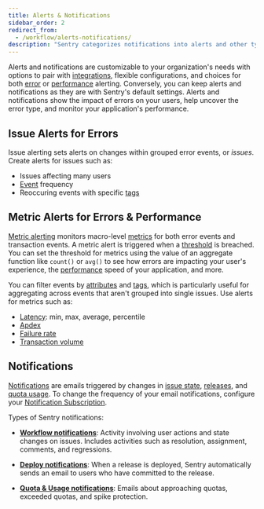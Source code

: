 ```yaml
---
title: Alerts & Notifications
sidebar_order: 2
redirect_from:
  - /workflow/alerts-notifications/
description: "Sentry categorizes notifications into alerts and other types of notifications. Learn more about how these are managed."
---
```


Alerts and notifications are customizable to your organization's needs with options to pair with [integrations](/product/integrations/), flexible configurations, and choices for both [error](#error-alerting) or [performance](#performance-alerting) alerting. Conversely, you can keep alerts and notifications as they are with Sentry's default settings. Alerts and notifications show the impact of errors on your users, help uncover the error type, and monitor your application's performance.

## Issue Alerts for Errors

Issue alerting sets alerts on changes within grouped error events, or _issues_. Create alerts for issues such as:

- Issues affecting many users
- [Event](/platforms/javascript/enriching-events/) frequency
- Reoccuring events with specific [tags](/platforms/javascript/enriching-events/tags/)

## Metric Alerts for Errors & Performance

[Metric alerting](/product/alerts-notifications/alerts/#metric-alerts) monitors macro-level [metrics](/product/performance/metrics/) for both error events and transaction events. A metric alert is triggered when a [threshold](/product/performance/metrics/#p50-threshold) is breached. You can set the threshold for metrics using the value of an aggregate function like `count()` or `avg()` to see how errors are impacting your user's experience, the [performance](/product/performance/) speed of your application, and more.

You can filter events by [attributes](/platforms/python/usage/#optional-attributes) and [tags](/platforms/javascript/enriching-events/tags/), which is particularly useful for aggregating across events that aren't grouped into single issues. Use alerts for metrics such as:

- [Latency](/product/performance/metrics/#latency): min, max, average, percentile
- [Apdex](/product/performance/metrics/#apdex)
- [Failure rate](/product/performance/metrics/#failure-rate)
- [Transaction volume](/product/performance/metrics/#frequency)

## Notifications

[Notifications](/product/alerts-notifications/notifications/) are emails triggered by changes in [issue state](/product/alerts-notifications/notifications/#issue-states), [releases](/product/releases/), and [quota usage](/accounts/quotas/). To change the frequency of your email notifications, configure your [Notification Subscription](/product/alerts-notifications/notifications/#notification-subscription).

Types of Sentry notifications:

- [**Workflow notifications**](/product/alerts-notifications/notifications/#workflow): Activity involving user actions and state changes on issues. Includes activities such as resolution, assignment, comments, and regressions.

- [**Deploy notifications**](/product/alerts-notifications/notifications/#deploy): When a release is deployed, Sentry automatically sends an email to users who have committed to the release.

- [**Quota & Usage notifications**](/product/alerts-notifications/notifications/#quota): Emails about approaching quotas, exceeded quotas, and spike protection.
